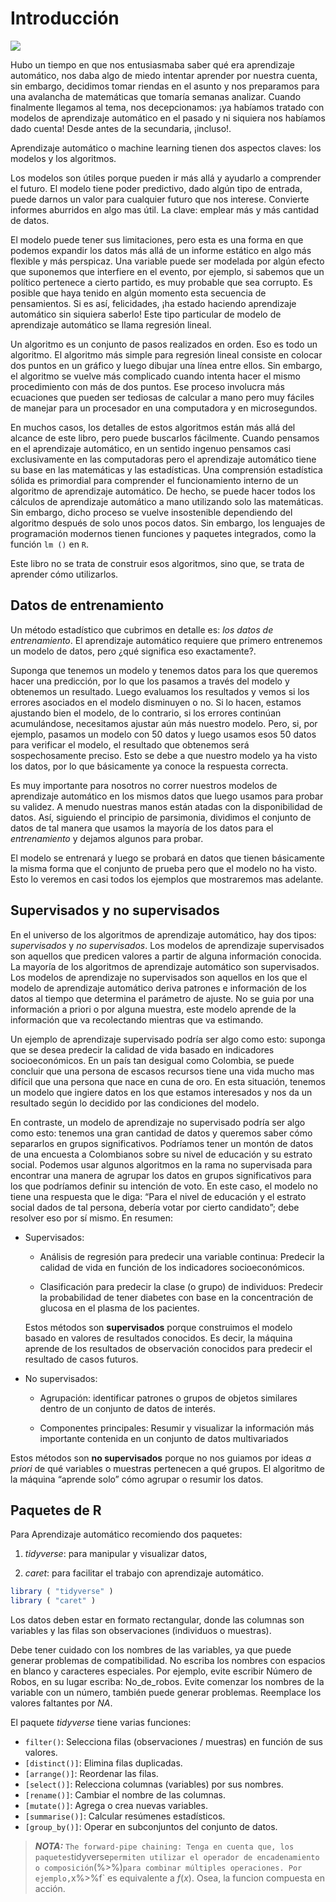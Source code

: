 # Introducción {#intro}

![ ](images/meme1.jpeg)

Hubo un tiempo en que nos entusiasmaba saber qué era aprendizaje automático, nos daba algo de miedo intentar aprender por nuestra cuenta, sin embargo, decidimos tomar riendas en el asunto y nos preparamos para una avalancha de matemáticas que tomaría semanas analizar. Cuando finalmente llegamos al tema, nos decepcionamos: ¡ya habíamos tratado con modelos de aprendizaje automático en el pasado y ni siquiera nos habíamos dado cuenta! Desde antes de la secundaria, ¡incluso!.

Aprendizaje automático o machine learning tienen dos aspectos claves: los modelos y los algoritmos. 

Los modelos son útiles porque pueden ir más allá y ayudarlo a comprender el futuro. El modelo tiene poder predictivo, dado algún tipo de entrada, puede darnos un valor para cualquier futuro que nos interese. Convierte informes aburridos en algo mas útil. La clave: emplear más y más cantidad de datos.

El modelo puede tener sus limitaciones, pero esta es una forma en que podemos expandir los datos más allá de un informe estático en algo más flexible y más perspicaz. Una variable puede ser modelada por algún efecto que suponemos que interfiere en el evento, por ejemplo, si sabemos que un político pertenece a cierto partido, es muy probable que sea corrupto. Es posible que haya tenido en algún momento esta secuencia de pensamientos. Si es así, felicidades, ¡ha estado haciendo aprendizaje automático sin siquiera saberlo! Este tipo particular de modelo de aprendizaje automático se llama regresión lineal. 

Un algoritmo es un conjunto de pasos realizados en orden. Eso es todo un algoritmo. El algoritmo más simple para regresión lineal consiste en colocar dos puntos en un gráfico y luego dibujar una línea entre ellos. Sin embargo, el algoritmo se vuelve más complicado cuando intenta hacer el mismo procedimiento con más de dos puntos. Ese proceso involucra más ecuaciones que pueden ser tediosas de calcular a mano pero muy fáciles de manejar para un procesador en una computadora y en microsegundos.

En muchos casos, los detalles de estos algoritmos están más allá del alcance de este libro, pero puede buscarlos fácilmente. Cuando pensamos en el aprendizaje automático, en un sentido ingenuo pensamos casi exclusivamente en las computadoras pero el aprendizaje automático tiene su base en las matemáticas y las estadísticas. Una comprensión estadística sólida es primordial para comprender el funcionamiento interno de un algoritmo de aprendizaje automático.  De hecho, se puede hacer todos los cálculos de aprendizaje automático a mano utilizando solo las matemáticas. Sin embargo, dicho proceso se vuelve insostenible dependiendo del algoritmo después de solo unos pocos datos. Sin embargo, los lenguajes de programación modernos tienen funciones y paquetes integrados, como la función `lm ()`  en `R`. 

Este libro no se trata de construir esos algoritmos, sino que, se trata de aprender cómo utilizarlos. 


## Datos de entrenamiento

Un método estadístico que cubrimos en detalle es: *los datos de entrenamiento*. El aprendizaje automático requiere que primero entrenemos un modelo de datos, pero ¿qué significa eso exactamente?. 

Suponga que tenemos un modelo y tenemos datos para los que queremos hacer una predicción, por lo que los pasamos a través del modelo y obtenemos un resultado. Luego evaluamos los resultados y vemos si los errores asociados en el modelo disminuyen o no. Si lo hacen, estamos ajustando bien el modelo, de lo contrario, si los errores continúan acumulándose, necesitamos ajustar aún más nuestro modelo. Pero, si, por ejemplo, pasamos un modelo con 50 datos y luego usamos esos 50 datos para verificar el modelo, el resultado que obtenemos será sospechosamente preciso. Esto se debe a que nuestro modelo ya ha visto los datos, por lo que básicamente ya conoce la respuesta correcta.

Es muy importante para nosotros no correr nuestros modelos de aprendizaje automático en los mismos datos que luego usamos para probar su validez. A menudo nuestras manos están atadas con la disponibilidad de datos. Así, siguiendo el principio de parsimonia, dividimos el conjunto de datos de tal manera que usamos la mayoría de los  datos para el *entrenamiento* y dejamos algunos para probar.

El modelo se entrenará y luego se probará en datos que tienen básicamente la misma forma que el conjunto de prueba pero que el modelo no ha visto. Esto lo veremos en casi todos los ejemplos que mostraremos mas adelante.


## Supervisados y no supervisados

En el universo de los algoritmos de aprendizaje automático, hay dos tipos: *supervisados* y *no supervisados*. Los modelos de aprendizaje supervisados son aquellos que predicen valores a partir de alguna información conocida. La mayoría de los algoritmos de aprendizaje automático son supervisados. Los modelos de aprendizaje no supervisados son aquellos en los que el modelo de aprendizaje automático deriva patrones e información de los datos al tiempo que determina el parámetro de ajuste. No se guia por una información a priori o por alguna muestra, este modelo aprende de la información que va recolectando mientras que va estimando.


Un ejemplo de aprendizaje supervisado podría ser algo como esto: suponga que se desea predecir la calidad de vida basado en indicadores socioeconómicos. En un país tan desigual como Colombia, se puede concluir que una persona de escasos recursos tiene una vida mucho mas difícil que una persona que nace en cuna de oro. En esta situación, tenemos un modelo que ingiere datos en los que estamos interesados y nos da un resultado según lo decidido por las condiciones del modelo.

En contraste, un modelo de aprendizaje no supervisado podría ser algo como esto: tenemos una gran cantidad de datos y queremos saber cómo separarlos en grupos significativos. Podríamos tener un montón de datos de una encuesta a Colombianos sobre su nivel de educación y su estrato social. Podemos usar algunos algoritmos en la rama no supervisada para encontrar una manera de agrupar los datos en grupos significativos para los que podríamos definir su intención de voto. En este caso, el modelo no tiene una respuesta que le diga: "Para el nivel de educación y el estrato social dados de tal persona, debería votar por cierto candidato"; debe resolver eso por sí mismo. En resumen:

* Supervisados:

  + Análisis de regresión para predecir una variable continua: Predecir la calidad de vida en función de los indicadores socioeconómicos. 
  
  + Clasificación para predecir la clase (o grupo) de individuos: Predecir la probabilidad de tener diabetes con base en la concentración de glucosa en el plasma de los pacientes.
  
  Estos métodos son **supervisados** porque construimos el modelo basado en valores de resultados conocidos. Es decir, la máquina aprende de los resultados de observación conocidos para predecir el resultado de casos futuros.
  
* No supervisados:

  + Agrupación: identificar patrones o grupos de objetos similares dentro de un conjunto de datos de interés. 
 
  + Componentes principales: Resumir y visualizar la información más importante contenida en un conjunto de datos multivariados
  
Estos métodos son **no supervisados** porque no nos guiamos por ideas *a priori* de qué variables o muestras pertenecen a qué grupos. El algoritmo de la máquina "aprende solo" cómo agrupar o resumir los datos.



## Paquetes de R

Para Aprendizaje automático recomiendo dos paquetes:

1. *tidyverse*: para manipular y visualizar datos,

2. *caret*: para facilitar el trabajo con aprendizaje automático. 


```r
library ( "tidyverse" )
library ( "caret" ) 
```

Los datos deben estar en formato rectangular, donde las columnas son variables y las filas son observaciones (individuos o muestras). 

Debe tener cuidado con los nombres de las variables, ya que puede generar problemas de compatibilidad. No escriba los nombres con espacios en blanco y caracteres especiales.  Por ejemplo, evite escribir Número de Robos, en su lugar escriba: No_de_robos. Evite comenzar los nombres de la variable con un número, también puede generar problemas. Reemplace los valores faltantes por *NA*.


El paquete *tidyverse* tiene varias funciones:

- `filter()`: Selecciona filas (observaciones / muestras) en función de sus valores. 
- `[distinct()]`: Elimina filas duplicadas. 
- `[arrange()]`: Reordenar las filas. 
- `[select()]`: Relecciona columnas (variables) por sus nombres. 
- `[rename()]`: Cambiar el nombre de las columnas. 
- `[mutate()]`: Agrega o crea nuevas variables. 
- `[summarise()]`: Calcular resúmenes estadísticos.
- `[group_by()]`: Operar en subconjuntos del conjunto de datos.


> **_NOTA:_** `The forward-pipe chaining: Tenga en cuenta que, los paquetes `tidyverse` permiten utilizar el operador de encadenamiento o composición `(%>%)` para combinar múltiples operaciones. Por ejemplo, `x%>%f` es equivalente a $f (x)$. Osea, la funcion compuesta en acción. 




